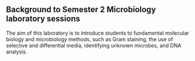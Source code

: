 ## Background to Semester 2 Microbiology laboratory sessions

The aim of this laboratory is to introduce students to fundamental molecular biology and microbiology methods, such as Gram staining, the use of selective and differential media, identifying unknown microbes, and DNA analysis.

